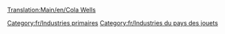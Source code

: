 [[Translation:Main/en/Cola Wells]]
{{fr/Industries|image=ColaWells.png
|nom=Source de coca-cola
|climats=[[Main/en/Climat/Fr#Pays des jouets|Pays des jouets]]
|accepte=Rien
|produit=[[Main/fr/Coca-Cola|Coca-cola]]
|notes=Absent des autres [[Main/fr/Climat|climats]].
}}

[[Category:fr/Industries primaires]]
[[Category:fr/Industries du pays des jouets]]